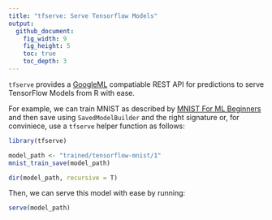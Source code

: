 ```yaml
---
title: "tfserve: Serve Tensorflow Models"
output:
  github_document:
    fig_width: 9
    fig_height: 5
    toc: true
    toc_depth: 3
---
```


`tfserve` provides a [GoogleML](https://cloud.google.com/ml-engine/docs/prediction-overview)
compatiable REST API for predictions to serve TensorFlow Models from R with ease.

For example, we can train MNIST as described by [MNIST For ML Beginners](https://tensorflow.rstudio.com/tensorflow/articles/tutorial_mnist_beginners.html)
and then save using `SavedModelBuilder` and the right signature or, for conviniece, 
use a `tfserve` helper function as follows:

```r
library(tfserve)

model_path <- "trained/tensorflow-mnist/1"
mnist_train_save(model_path)

dir(model_path, recursive = T)
```

Then, we can serve this model with ease by running:

```r
serve(model_path)
```
